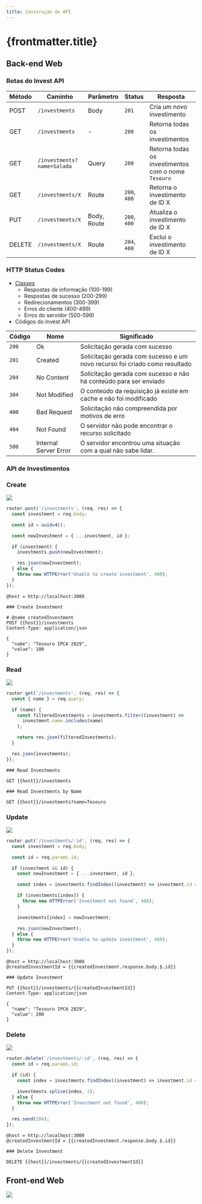 ```yaml
---
title: Construção de API
---
```



# {frontmatter.title}

## Back-end Web

### Rotas do Invest API

| Método | Caminho                    | Parâmetro   | Status       | Resposta                                            |
| ------ | -------------------------- | ----------- | ------------ | --------------------------------------------------- |
| POST   | `/investments`             | Body        | `201`        | Cria um novo investimento                           |
| GET    | `/investments`             | -           | `200`        | Retorna todas os investimentos                      |
| GET    | `/investments?name=Salada` | Query       | `200`        | Retorna todas os investimentos com o nome `Tesouro` |
| GET    | `/investments/X`           | Route       | `200`, `400` | Retorna o investimento de ID X                      |
| PUT    | `/investments/X`           | Body, Route | `200`, `400` | Atualiza o investimento de ID X                     |
| DELETE | `/investments/X`           | Route       | `204`, `400` | Exclui o investimento de ID X                       |

### HTTP Status Codes

- [Classes](https://developer.mozilla.org/en-US/docs/Web/HTTP/Status)
  - Respostas de informação (100-199)
  - Respostas de sucesso (200-299)
  - Redirecionamentos (300-399)
  - Erros do cliente (400-499)
  - Erros do servidor (500-599)
- Códigos do Invest API

| Código | Nome                  | Significado                                                                |
| ------ | --------------------- | -------------------------------------------------------------------------- |
| `200`  | Ok                    | Solicitação gerada com sucesso                                             |
| `201`  | Created               | Solicitação gerada com sucesso e um novo recurso foi criado como resultado |
| `204`  | No Content            | Solicitação gerada com sucesso e não há conteúdo para ser enviado          |
| `304`  | Not Modified          | O conteúdo da requisição já existe em cache e não foi modificado           |
| `400`  | Bad Request           | Solicitação não compreendida por motivos de erro                           |
| `404`  | Not Found             | O servidor não pode encontrar o recurso solicitado                         |
| `500`  | Internal Server Error | O servidor encontrou uma situação com a qual não sabe lidar.               |

### API de Investimentos

<CodeTree src="/codes/expressjs/invest-app-api/back" />

<CodePreview src="/codes/expressjs/invest-app-api/back/src/data/investments.js" />

<CodePreview src="/codes/expressjs/invest-app-api/back/src/index.js" />

<CodePreview src="/codes/expressjs/invest-app-api/back/src/routes.js" />

<CodePreview src="/codes/expressjs/invest-app-api/back/requests.http" />

<CodePreview src="/codes/expressjs/invest-app-api/back/package.json" />

### Create

![](/imgs/expressjs/api/create-investment.png)

```js title="/codes/expressjs/invest-api/src/routes.js"
router.post('/investments', (req, res) => {
  const investment = req.body;

  const id = uuidv4();

  const newInvestment = { ...investment, id };

  if (investment) {
    investments.push(newInvestment);

    res.json(newInvestment);
  } else {
    throw new HTTPError('Unable to create investment', 400);
  }
});
```

```http title="/codes/expressjs/invest-api/requests.http"
@host = http://localhost:3000

### Create Investment

# @name createdInvestment
POST {{host}}/investments
Content-Type: application/json

{
  "name": "Tesouro IPCA 2029",
  "value": 100
}
```

### Read

![](/imgs/expressjs/api/read-investments.png)

```js title="/codes/expressjs/invest-api/src/routes.js"
router.get('/investments', (req, res) => {
  const { name } = req.query;

  if (name) {
    const filteredInvestments = investments.filter((investment) =>
      investment.name.includes(name)
    );

    return res.json(filteredInvestments);
  }

  res.json(investments);
});
```

```http title="/codes/expressjs/invest-api/requests.http"
### Read Investments

GET {{host}}/investments

### Read Investments by Name

GET {{host}}/investments?name=Tesouro
```

### Update

![](/imgs/expressjs/api/update-investment.png)

```js title="/codes/expressjs/invest-api/src/routes.js"
router.put('/investments/:id', (req, res) => {
  const investment = req.body;

  const id = req.params.id;

  if (investment && id) {
    const newInvestment = { ...investment, id };

    const index = investments.findIndex((investment) => investment.id === id);

    if (investments[index]) {
      throw new HTTPError('Investment not found', 400);
    }

    investments[index] = newInvestment;

    res.json(newInvestment);
  } else {
    throw new HTTPError('Unable to update investment', 400);
  }
});
```

```http title="/codes/expressjs/invest-api/requests.http"
@host = http://localhost:3000
@createdInvestmentId = {{createdInvestment.response.body.$.id}}

### Update Investment

PUT {{host}}/investments/{{createdInvestmentId}}
Content-Type: application/json

{
  "name": "Tesouro IPCA 2029",
  "value": 200
}
```

### Delete

![](/imgs/expressjs/api/delete-investment.png)

```js title="/codes/expressjs/invest-api/src/routes.js"
router.delete('/investments/:id', (req, res) => {
  const id = req.params.id;

  if (id) {
    const index = investments.findIndex((investment) => investment.id === id);

    investments.splice(index, 1);
  } else {
    throw new HTTPError('Investment not found', 400);
  }

  res.send(204);
});
```

```http title="/codes/expressjs/invest-api/requests.http"
@host = http://localhost:3000
@createdInvestmentId = {{createdInvestment.response.body.$.id}}

### Delete Investment

DELETE {{host}}/investments/{{createdInvestmentId}}
```

## Front-end Web

![](/imgs/expressjs/api/preview.png)

<CodeTree src="/codes/expressjs/invest-app-api/front" />

<CodePreview src="/codes/expressjs/invest-app-api/front/index.html" />

<CodePreview src="/codes/expressjs/invest-app-api/front/css/style.css" />

<CodePreview src="/codes/expressjs/invest-app-api/front/js/main.js" />

<CodePreview src="/codes/expressjs/invest-app-api/front/js/services/api.js" />

<CodePreview src="/codes/expressjs/invest-app-api/front/js/lib/format.js" />
